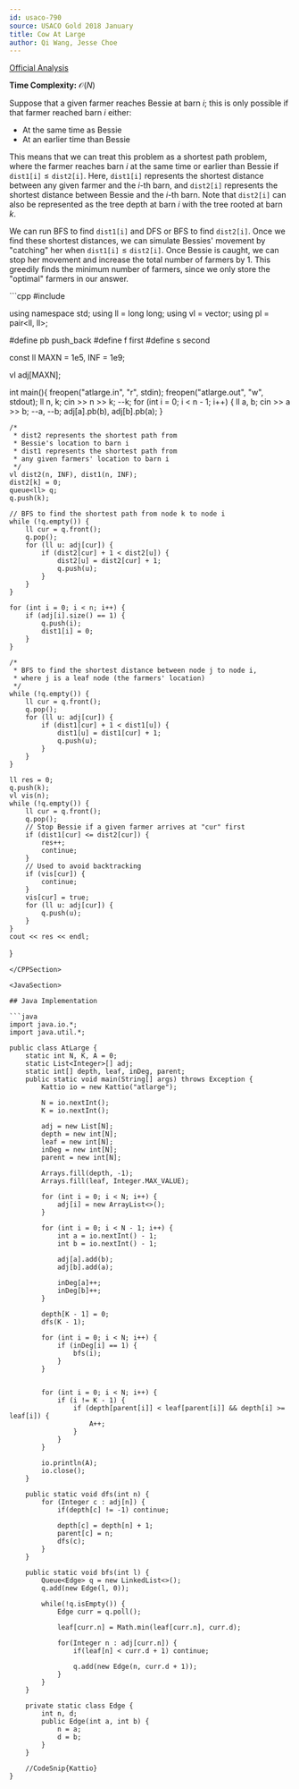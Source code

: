 ```yaml
---
id: usaco-790
source: USACO Gold 2018 January
title: Cow At Large
author: Qi Wang, Jesse Choe
---
```


[Official Analysis](http://www.usaco.org/current/data/sol_atlarge_gold_jan18.html)

**Time Complexity:** $\mathcal{O}(N)$

Suppose that a given farmer reaches Bessie at barn $i$; this is only possible if that farmer reached barn $i$ either: 

* At the same time as Bessie
* At an earlier time than Bessie

This means that we can treat this problem as a shortest path problem, where the farmer reaches barn $i$ at the same time or earlier than Bessie if $\texttt{dist1[i]} \leq \texttt{dist2[i]}$. Here, $\texttt{dist1[i]}$ represents the shortest distance between any given farmer and the $i$-th barn, and $\texttt{dist2[i]}$ represents the shortest distance between Bessie and the $i$-th barn. Note that $\texttt{dist2[i]}$ can also be represented as the tree depth at barn $i$ with the tree rooted at barn $k$.

We can run BFS to find $\texttt{dist1[i]}$ and DFS or BFS to find $\texttt{dist2[i]}$. Once we find these shortest distances, we can simulate Bessies' movement by "catching" her when $\texttt{dist1[i]} \leq \texttt{dist2[i]}$. Once Bessie is caught, we can stop her movement and increase the total number of farmers by 1. This greedily finds the minimum number of farmers, since we only store the "optimal" farmers in our answer. 

<LanguageSection>
<CPPSection>
```cpp
#include <bits/stdc++.h>

using namespace std;
using ll = long long;
using vl = vector<ll>;
using pl = pair<ll, ll>;

#define pb push_back
#define f first
#define s second

const ll MAXN = 1e5, INF = 1e9;

vl adj[MAXN];

int main(){
	freopen("atlarge.in", "r", stdin);
	freopen("atlarge.out", "w", stdout);
	ll n, k; 
	cin >> n >> k; 
	--k;
	for (int i = 0; i < n - 1; i++) {
		ll a, b; 
		cin >> a >> b; 
		--a, --b;
		adj[a].pb(b), adj[b].pb(a);
	}
	
	/* 
	 * dist2 represents the shortest path from 
	 * Bessie's location to barn i
	 * dist1 represents the shortest path from 
	 * any given farmers' location to barn i
	 */
	vl dist2(n, INF), dist1(n, INF);
	dist2[k] = 0;
	queue<ll> q; 
	q.push(k);
	
	// BFS to find the shortest path from node k to node i
	while (!q.empty()) {
		ll cur = q.front(); 
		q.pop();
		for (ll u: adj[cur]) {
			if (dist2[cur] + 1 < dist2[u]) {
				dist2[u] = dist2[cur] + 1;
				q.push(u);
			}
		}
	}
						      
	for (int i = 0; i < n; i++) {
		if (adj[i].size() == 1) {
			q.push(i);
			dist1[i] = 0;
		}
	}
	
	/* 
	 * BFS to find the shortest distance between node j to node i, 
	 * where j is a leaf node (the farmers' location)
	 */
	while (!q.empty()) {
		ll cur = q.front(); 
		q.pop();
		for (ll u: adj[cur]) {
			if (dist1[cur] + 1 < dist1[u]) {
				dist1[u] = dist1[cur] + 1;
				q.push(u);
			}
		}
	}
						      
	ll res = 0; 
	q.push(k); 
	vl vis(n);
	while (!q.empty()) {
		ll cur = q.front(); 
		q.pop();
		// Stop Bessie if a given farmer arrives at "cur" first
		if (dist1[cur] <= dist2[cur]) {
			res++;
			continue;
		}
		// Used to avoid backtracking
		if (vis[cur]) {
			continue;
		}
		vis[cur] = true;
		for (ll u: adj[cur]) {
			q.push(u);
		}
	}
	cout << res << endl;
}
```
</CPPSection>

<JavaSection>

## Java Implementation

```java
import java.io.*;
import java.util.*;

public class AtLarge {
	static int N, K, A = 0;
	static List<Integer>[] adj;
	static int[] depth, leaf, inDeg, parent;
	public static void main(String[] args) throws Exception {
		Kattio io = new Kattio("atlarge");

		N = io.nextInt();
		K = io.nextInt();

		adj = new List[N];
		depth = new int[N];
		leaf = new int[N];
		inDeg = new int[N];
		parent = new int[N];

		Arrays.fill(depth, -1);
		Arrays.fill(leaf, Integer.MAX_VALUE);

		for (int i = 0; i < N; i++) {
			adj[i] = new ArrayList<>();
		}

		for (int i = 0; i < N - 1; i++) {
			int a = io.nextInt() - 1;
			int b = io.nextInt() - 1;

			adj[a].add(b);
			adj[b].add(a);

			inDeg[a]++;
			inDeg[b]++;
		}

		depth[K - 1] = 0;
		dfs(K - 1);

		for (int i = 0; i < N; i++) {
			if (inDeg[i] == 1) {
				bfs(i);
			}
		}


		for (int i = 0; i < N; i++) {
			if (i != K - 1) {
				if (depth[parent[i]] < leaf[parent[i]] && depth[i] >= leaf[i]) {
					A++;
				}
			}
		}

		io.println(A);
		io.close();
	}

	public static void dfs(int n) {
		for (Integer c : adj[n]) {
			if(depth[c] != -1) continue;

			depth[c] = depth[n] + 1;
			parent[c] = n;
			dfs(c);
		}
	}

	public static void bfs(int l) {
		Queue<Edge> q = new LinkedList<>();
		q.add(new Edge(l, 0));

		while(!q.isEmpty()) {
			Edge curr = q.poll();

			leaf[curr.n] = Math.min(leaf[curr.n], curr.d);

			for(Integer n : adj[curr.n]) {
				if(leaf[n] < curr.d + 1) continue;

				q.add(new Edge(n, curr.d + 1));
			}
		}
	}

	private static class Edge {
		int n, d;
		public Edge(int a, int b) {
			n = a;
			d = b;
		}
	}

	//CodeSnip{Kattio}
}
```

</JavaSection>
</LanguageSection>
